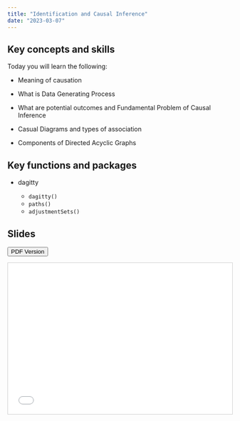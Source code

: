 ```yaml
---
title: "Identification and Causal Inference"
date: "2023-03-07"
---
```




## Key concepts and skills


Today you will learn the following:

-   Meaning of causation

-   What is Data Generating Process

-   What are potential outcomes and Fundamental Problem of Causal Inference

-   Casual Diagrams and types of association

-   Components of Directed Acyclic Graphs


## Key functions and packages

-  dagitty

    -   `dagitty()`
    -   `paths()`
    -   `adjustmentSets()`


## Slides


[<button class="btn"><i class="fa fa-download"></i> PDF Version</button>](../files/week04_Causality.pdf)

<iframe src="../files/week04_Causality.pdf#toolbar=0" frameborder="0" marginwidth="0" marginheight="0" scrolling="no"  style="border:1px solid #CCC; border-width:1px; margin-bottom:5px; max-width: 100%;" allowfullscreen width="604.8" height="339.84">









